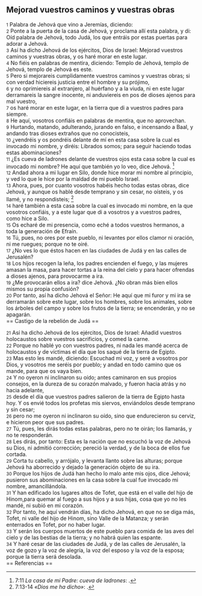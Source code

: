 == Mejorad vuestros caminos y vuestras obras ==

{{anchor|1}} <small>1</small> Palabra de Jehová que vino a Jeremías, diciendo:<br>
{{anchor|2}} <small>2</small> Ponte a la puerta de la casa de Jehová, y proclama allí esta palabra, y di: Oíd palabra de Jehová, todo Judá, los que entráis por estas puertas para adorar a Jehová.<br>
{{anchor|3}} <small>3</small> Así ha dicho Jehová de los ejércitos, Dios de Israel: Mejorad vuestros caminos y vuestras obras, y os haré morar en este lugar.<br>
{{anchor|4}} <small>4</small> No fiéis en palabras de mentira, diciendo: Templo de Jehová, templo de Jehová, templo de Jehová es este.<br>
{{anchor|5}} <small>5</small> Pero si mejorareis cumplidamente vuestros caminos y vuestras obras; si con verdad hiciereis justicia entre el hombre y su prójimo,<br>
{{anchor|6}} <small>6</small> y no oprimiereis al extranjero, al huérfano y a la viuda, ni en este lugar derramareis la sangre inocente, ni anduviereis en pos de dioses ajenos para mal vuestro,<br>
{{anchor|7}} <small>7</small> os haré morar en este lugar, en la tierra que di a vuestros padres para siempre.<br>
{{anchor|8}} <small>8</small> He aquí, vosotros confiáis en palabras de mentira, que no aprovechan.<br>
{{anchor|9}} <small>9</small> Hurtando, matando, adulterando, jurando en falso, e incensando a Baal, y andando tras dioses extraños que no conocisteis,<br>
{{anchor|10}} <small>10</small> ¿vendréis y os pondréis delante de mí en esta casa sobre la cual es invocado mi nombre, y diréis: Librados somos; para seguir haciendo todas estas abominaciones?<br>
{{anchor|11}} <small>11</small> ¿Es cueva de ladrones delante de vuestros ojos esta casa sobre la cual es invocado mi nombre? He aquí que también yo lo veo, dice Jehová. <ref>7:11 ''La casa de mi Padre: cueva de ladrones'': {{lib|LU|173|1|7}}.</ref><br>
{{anchor|12}} <small>12</small> Andad ahora a mi lugar en Silo, donde hice morar mi nombre al principio, y ved lo que le hice por la maldad de mi pueblo Israel.<br>
{{anchor|13}} <small>13</small> Ahora, pues, por cuanto vosotros habéis hecho todas estas obras, dice Jehová, y aunque os hablé desde temprano y sin cesar, no oísteis, y os llamé, y no respondisteis; <ref>7:13-14 ''«Dios me ha dicho»'': {{lib|LU|156|5|4}}.</ref><br>
{{anchor|14}} <small>14</small> haré también a esta casa sobre la cual es invocado mi nombre, en la que vosotros confiáis, y a este lugar que di a vosotros y a vuestros padres, como hice a Silo.<br>
{{anchor|15}} <small>15</small> Os echaré de mi presencia, como eché a todos vuestros hermanos, a toda la generación de Efraín.<br>
{{anchor|16}} <small>16</small> Tú, pues, no ores por este pueblo, ni levantes por ellos clamor ni oración, ni me ruegues; porque no te oiré.<br>
{{anchor|17}} <small>17</small> ¿No ves lo que éstos hacen en las ciudades de Judá y en las calles de Jerusalén?<br>
{{anchor|18}} <small>18</small> Los hijos recogen la leña, los padres encienden el fuego, y las mujeres amasan la masa, para hacer tortas a la reina del cielo y para hacer ofrendas a dioses ajenos, para provocarme a ira.<br>
{{anchor|19}} <small>19</small> ¿Me provocarán ellos a ira? dice Jehová. ¿No obran más bien ellos mismos su propia confusión?<br>
{{anchor|20}} <small>20</small> Por tanto, así ha dicho Jehová el Señor: He aquí que mi furor y mi ira se derramarán sobre este lugar, sobre los hombres, sobre los animales, sobre los árboles del campo y sobre los frutos de la tierra; se encenderán, y no se apagarán.<br>
== Castigo de la rebelión de Judá ==

{{anchor|21}} <small>21</small> Así ha dicho Jehová de los ejércitos, Dios de Israel: Añadid vuestros holocaustos sobre vuestros sacrificios, y comed la carne.<br>
{{anchor|22}} <small>22</small> Porque no hablé yo con vuestros padres, ni nada les mandé acerca de holocaustos y de víctimas el día que los saqué de la tierra de Egipto.<br>
{{anchor|23}} <small>23</small> Mas esto les mandé, diciendo: Escuchad mi voz, y seré a vosotros por Dios, y vosotros me seréis por pueblo; y andad en todo camino que os mande, para que os vaya bien.<br>
{{anchor|24}} <small>24</small> Y no oyeron ni inclinaron su oído; antes caminaron en sus propios consejos, en la dureza de su corazón malvado, y fueron hacia atrás y no hacia adelante,<br>
{{anchor|25}} <small>25</small> desde el día que vuestros padres salieron de la tierra de Egipto hasta hoy. Y os envié todos los profetas mis siervos, enviándolos desde temprano y sin cesar;<br>
{{anchor|26}} <small>26</small> pero no me oyeron ni inclinaron su oído, sino que endurecieron su cerviz, e hicieron peor que sus padres.<br>
{{anchor|27}} <small>27</small> Tú, pues, les dirás todas estas palabras, pero no te oirán; los llamarás, y no te responderán.<br>
{{anchor|28}} <small>28</small> Les dirás, por tanto: Esta es la nación que no escuchó la voz de Jehová su Dios, ni admitió corrección; pereció la verdad, y de la boca de ellos fue cortada.<br>
{{anchor|29}} <small>29</small> Corta tu cabello, y arrójalo, y levanta llanto sobre las alturas; porque Jehová ha aborrecido y dejado la generación objeto de su ira.<br>
{{anchor|30}} <small>30</small> Porque los hijos de Judá han hecho lo malo ante mis ojos, dice Jehová; pusieron sus abominaciones en la casa sobre la cual fue invocado mi nombre, amancillándola.<br>
{{anchor|31}} <small>31</small> Y han edificado los lugares altos de Tofet, que está en el valle del hijo de Hinom,para quemar al fuego a sus hijos y a sus hijas, cosa que yo no les mandé, ni subió en mi corazón.<br>
{{anchor|32}} <small>32</small> Por tanto, he aquí vendrán días, ha dicho Jehová, en que no se diga más, Tofet, ni valle del hijo de Hinom, sino Valle de la Matanza; y serán enterrados en Tofet, por no haber lugar.<br>
{{anchor|33}} <small>33</small> Y serán los cuerpos muertos de este pueblo para comida de las aves del cielo y de las bestias de la tierra; y no habrá quien las espante.<br>
{{anchor|34}} <small>34</small> Y haré cesar de las ciudades de Judá, y de las calles de Jerusalén, la voz de gozo y la voz de alegría, la voz del esposo y la voz de la esposa; porque la tierra será desolada.<br>
== Referencias ==

<references />

